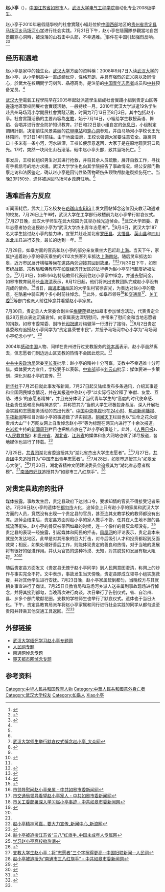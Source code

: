 {{Infobox Biography
| subject_name   = 趙小亭 
| image_name     = Zhao Xiao Ting.jpg
| image_size     = 250px
| image_caption  = 趙小亭
| date_of_birth  = {{Birth date|1990|5|21|df=yes}}
| place_of_birth = {{CHN}}
| date_of_death  = {{Death date and age|2010|7|21|1990|5|2|df=yes}}
| place_of_death = {{CHN}}[[贵州省|贵州省]][[贵定县|贵定县]][[马场河乡|马场河乡]]
| occupation     = [[武汉大学|武汉大学]]电气工程学院自动化专业2008级学生
}}

'''赵小亭'''（{{bd|1990年|5月21日|2010年|7月21日|catIdx=Zhao赵小亭}}），[[中国|中国]][[江苏省|江苏省]][[如皋市|如皋市]]人，[[武汉大学|武汉大学]][[武汉大学电气工程学院|电气工程学院]]自动化专业2008级学生。

赵小亭于2010年暑假隨學校的社會實踐小組赴位於[[中國西部|中國西部]]地区的[[贵州省|贵州省]][[贵定县|贵定县]][[马场河乡|马场河乡]][[马场河小学|马场河小学]]进行社会实践。7月21日下午，赵小亭在隨團隊參觀當地自然景觀穿心洞時，被滚落的山石击中头部，不幸遇难。<ref name="n3">{{Cite web |url=http://finance.ifeng.com/city/cskx/20100804/2478200.shtml |title=针对赵小亭事件 贵定县相关举措_财经_凤凰网 |access-date=2010-08-05 |archive-date=2018-11-24 |archive-url=https://web.archive.org/web/20181124105700/http://finance.ifeng.com/city/cskx/20100804/2478200.shtml |dead-url=no }}</ref>事件在中国引起强烈反响。<ref name="n1">{{Cite web |url=http://news.163.com/10/0725/01/6CDCP37200014AED.html |title=武大万余校友缅怀支教遇难女生(图)_网易新闻中心 |access-date=2010-08-05 |archive-url=https://web.archive.org/web/20181124105919/http://news.163.com/10/0725/01/6CDCP37200014AED.html |archive-date=2018-11-24 |dead-url=yes }}</ref><ref name="n2a">{{Cite web |url=http://news.sina.com.cn/o/2010-07-28/044217873408s.shtml |title=“中国杰出青年志愿者”称号_新闻中心_新浪网 |access-date=2010-08-05 |archive-date=2018-11-24 |archive-url=https://web.archive.org/web/20181124105840/http://news.sina.com.cn/o/2010-07-28/044217873408s.shtml |dead-url=no }}</ref>

==经历和遇难==
赵小亭是家中的独生女。[[武汉大学|武汉大学]]方面的资料稱：2008年9月7日入读[[武汉大学|武汉大学]]的赵小亭，从[[小学|小学]]到[[高中|高中]]一直成绩优异，性格开朗，并具有强烈的正义感以及同情心，於武大在校期間学习刻苦、品德高尚，是注册的[[中国青年志愿者|中国青年志愿者]]成员和[[中共|中共]]预备党员。<ref name="n1"/>

[[武汉大学|武汉大学]]電氣工程學院早在2005年起就派遣學生組成社會實踐小組到贵定山区等邊遠地區學校開展社會實踐活動，一般持续一月。2010年武汉大学派遣19名学生赴贵州马场河小学開展社會實踐活動，时间为7月13日至8月3日，其中包括赵小亭。社會實踐活動的主要內容為[[支教|支教]]，始于7月14日，小組给学生教授英语、舞蹈、合唱并进行安全防护知识教育。21日和22日是小组自定的[[假日|休息日]]，小组制定調研計劃，决定前往风景美丽的[[花甲电站|花甲电站]]和[[穿心洞|穿心洞]]参观，并由马场河小学校长王光林陪同，于21日14时前往。由于地面湿滑，王校长强调大家要注意安全。距离洞口十多米有一条小河，河水较深，王校长便示意返回，大家于是在原地观赏洞口风光。17时，突然一块风化山石滚落，砸中赵小亭头部，致其当场死亡。<ref name="n3"/>

事发后，王校长组织男生对其进行抢救，并将其余人员疏散，展开自救工作，寻找有手机信号的地方求援。武汉大学学生也向其学院报告了事故情况。经公安部门勘察走访和法医鉴定，确认赵小亭是因钝性坠落物砸伤头顶致颅脑迸裂损伤死亡。当晚23时50分，遗体被运回马场河乡政府驻地。<ref name="n3"/>

==遇难后各方反应==
听闻噩耗后，武大上万名校友在[[珞珈山水BBS|珞珈山水BBS]]上发文回帖悼念这位因支教活动遇难的校友。7月26日上午9时，武汉大学在工学部行政楼前为赵小亭举行默哀仪式。<ref>[http://www.dzwww.com/rollnews/news/201007/t20100727_6422478.htm 武汉大学师生举行默哀仪式悼念赵小亭_大众网]{{Dead link|date=2018年8月 |bot=InternetArchiveBot |fix-attempted=yes }}</ref>7月27日晚，武汉大学师生在武大校园为其举办烛光追悼会。<ref name="n2">{{Cite web |url=http://news.xinmin.cn/domestic/gnkb/2010/07/30/6043513.html |title=支教牺牲大学生赵小亭事迹引高校师生强烈反响_新民网_为民分忧 与民同乐 |access-date=2010-08-05 |archive-date=2010-12-02 |archive-url=https://web.archive.org/web/20101202045935/http://news.xinmin.cn/domestic/gnkb/2010/07/30/6043513.html |dead-url=no }}</ref>武汉大学团委、青年志愿者协会追授赵小亭为“武汉大学杰出青年志愿者”。<ref name="n1"/>8月4日，武汉大学187名大学生接过赵小亭的接力棒，宣誓并赶赴湖北省[[罗田县|罗田县]]、[[大悟县|大悟县]]、[[英山县|英山县]]和[[四川省|四川省]][[北川县|北川县]]进行支教，最长的达到一年。<ref>{{Cite web |url=http://news.cnhubei.com/ctjb/ctjbsgk/ctjb15/201008/t1341398.shtml |title=武大百余“赵小亭”昨日启程支教_荆楚网 www.cnhubei.com |access-date=2010-08-05 |archive-url=https://web.archive.org/web/20160324192042/http://news.cnhubei.com/ctjb/ctjbsgk/ctjb15/201008/t1341398.shtml |archive-date=2016-03-24 |dead-url=yes }}</ref>

7月28日，如皋方面的官员和赵小亭的部分亲友乘坐大巴赶赴[[上海|上海]]。当天下午，家属护送着赵小亭的骨灰乘坐的K112次旅客列车抵达[[上海南站|上海南站]]。随后灵车抵达如皋，近万市民展开横幅等候在道路两旁迎接其回到故里。<ref name="n2"/><ref>{{Cite web |url=http://news.eastday.com/m/20100729/u1a5362076.html |title=江苏如皋:支教女大学生赵小亭魂归故乡 |access-date=2010-08-05 |archive-date=2016-03-04 |archive-url=https://web.archive.org/web/20160304193826/http://news.eastday.com/m/20100729/u1a5362076.html |dead-url=no }}</ref>7月30日下午，如皋市统战部、宗教局和佛教界在[[如皋经济开发区|如皋经济开发区]]的[[法华寺|法华寺]]为赵小亭举行超度祈福法会。<ref>{{Cite web |url=http://news.fjnet.com/shxx/shxxnr/201008/t20100802_164329.htm |title=江苏如皋佛教界为赵小亭举办超度祈福法会-社会消息内容-佛教在线 |access-date=2010-08-05 |archive-date=2016-03-06 |archive-url=https://web.archive.org/web/20160306053343/http://news.fjnet.com/shxx/shxxnr/201008/t20100802_164329.htm |dead-url=no }}</ref>7月31日，如皋市6名特级教师代表前往赵小亭家中悼念，并送去慰问金。如皋市教育局局长[[金海清|金海清]]表示，8月12日起，他们将派出支教团队完成赵小亭没有完成的使命。<ref>{{Cite web |url=http://www.cpcrugao.cn/news/2010/2010-08-04/28683.html |title=我市特级教师代表悼念赵小亭 - 中共如皋市委新闻网 |access-date=2010-08-05 |archive-date=2011-11-25 |archive-url=https://web.archive.org/web/20111125011536/http://cpcrugao.cn/news/2010/2010-08-04/28683.html |dead-url=no }}</ref>当日，[[南通市|南通市]][[通州区_(南通市)|通州区]]的大学生村官徐吉光，为表达对赵小亭的敬意，在酷暑中骑车两个多小时前往悼念。<ref>{{Cite web |url=http://www.cpcrugao.cn/news/2010/2010-08-04/28680.html |title=通州村官骑车来如悼念赵小亭 - 中共如皋市委新闻网 |access-date=2010-08-05 |archive-date=2011-11-25 |archive-url=https://web.archive.org/web/20111125011515/http://cpcrugao.cn/news/2010/2010-08-04/28680.html |dead-url=no }}</ref>此外，如皋市领导<ref>[http://www.cpcrugao.cn/news/2010/2010-07-31/28529.html 市领导慰问赵小亭亲属 - 中共如皋市委新闻网]{{dead link|date=2018年4月 |bot=InternetArchiveBot |fix-attempted=yes }}</ref>和[[交通局|交通局]]<ref>[http://www.cpcrugao.cn/news/2010/2010-08-02/28573.html 市交通局领导看望赵小亭家人 - 中共如皋市委新闻网]{{dead link|date=2018年4月 |bot=InternetArchiveBot |fix-attempted=yes }}</ref>、[[关工委|关工委]]<ref>[http://www.cpcrugao.cn/news/2010/2010-08-02/28570.html 市关工委部署深入学习赵小亭事迹 - 中共如皋市委新闻网]{{dead link|date=2018年4月 |bot=InternetArchiveBot |fix-attempted=yes }}</ref>等部门也派人前往悼念并看望赵小亭家属。

7月30日，贵定县人大常委会副主任[[梅健萍|梅健萍]]抵达如皋市参加悼念活动，代表贵定全县28万民众表达沉痛哀悼，向家属表达深切慰问，并带来了慰问金和当地志愿者的捐款。如皋市委常委、副市长[[司祝建|司祝建]]对梅健萍一行进行了接待。<ref>{{Cite web |url=http://www.cpcrugao.cn/news/2010/2010-07-31/28523.html |title=贵州省贵定县领导来如悼念赵小亭 - 中共如皋市委新闻网 |access-date=2010-08-05 |archive-date=2010-08-22 |archive-url=https://web.archive.org/web/20100822020016/http://www.cpcrugao.cn/news/2010/2010-07-31/28523.html |dead-url=no }}</ref>8月2日贵定县委政府追授赵小亭同学为“贵定县荣誉市民”，并授予马场河中心小学为“马场河小亭纪念小学”。<ref name="n3"/>

2004年[[感动中国|感动中国]]人物、同样在贵州进行过支教服务的[[徐本禹|徐本禹]]表示，赵小亭虽然离去，但志愿者们到边远山区支教的热情不会因此熄灭。<ref name="n2"/>

[[中共中央政治局|中共中央政治局]]常委[[李长春|李长春]]批示：赵小亭的精神十分可嘉，支教中不幸遇难十分可惜。媒体要大力宣传，学校要予以表彰。[[中共中央宣传部|中宣部]]部长[[刘云山|刘云山]]批示：媒体要进一步策划，深化对赵小亭的宣传。<ref>[http://news.sina.com.cn/o/2010-08-04/062217909531s.shtml 赵小亭精神可嘉，要大力宣传_新闻中心_新浪网]</ref>

[[新华社|新华社]]于7月25日就此事发布新闻，7月27日起又陆续发布多条通讯，介绍其事迹和全国网民悼念情况，并在其报道中称赵小亭“以实际行动诠释了‘奉献、友爱、互助、进步’的志愿者精神”，并且充分体现了当代青年学生的“高度的时代使命感、社会责任感和高尚精神追求”，并称赞其为“当前大学生积极投身基层、深入开展社会实践和志愿服务活动的杰出代表”。[[中国中央电视|中国中央电视]]也在[[24小时_(节目)|24小时]]、[[新闻直播间|焦点新闻播报]]、[[午夜新闻_(中国中央电视台)|午夜新闻]]等栏目对赵小亭的事迹做了详实报道。[[朝闻天下|朝闻天下]]栏目也以“生命之花永绽贵州大山”“十万网友网上自发悼念赵小亭”等为标题在两天内进行了十余次报道。[[白岩松|白岩松]]主持的[[新闻周刊|新闻周刊]]栏目也把焦点放在了赵小亭的事迹上。此外，《[[人民日报|人民日报]]》、《[[人民教育报|人民教育报]]》和[[贵州省|贵州省]]、[[湖北省|湖北省]]、[[江苏省|江苏省]]的媒体和各大网站也做了详尽报道，各地媒体也进行了转载。<ref>{{Cite web |url=http://www.cpcrugao.cn/news/2010/2010-08-03/28622.html |title=赵小亭事迹引起全国媒体高度关注 - 中共如皋市委新闻网 |access-date=2010-08-05 |archive-date=2011-11-25 |archive-url=https://web.archive.org/web/20111125011304/http://cpcrugao.cn/news/2010/2010-08-03/28622.html |dead-url=no }}</ref>

7月25日，[[中國共產主義青年團|共青团]]湖北省委追授其为“湖北省杰出大学生志愿者”。<ref>[http://kids.youth.cn/xzbb/yw/201007/t20100730_1302915_3.htm 赵小亭被追授江苏省“三八”红旗手_中国未成年人专属网]{{dead link|date=2018年4月 |bot=InternetArchiveBot |fix-attempted=yes }}</ref>7月27日，[[中國共產主義青年團|共青团]]中央追授其为“中国杰出青年志愿者”。<ref>[http://news.e21.cn/html/2010/gdjy/595/20100803104216_1280803336377468067.htm 学习赵小亭高校掀热潮]{{dead link|date=2018年4月 |bot=InternetArchiveBot |fix-attempted=yes }}</ref>7月28日，如皋市追授其为“如皋爱心大使”。<ref>{{Cite web |url=http://js.xhby.net/system/2010/07/29/010802615.shtml |title=如皋追授赵小亭“爱心大使”--江苏 |access-date=2010-08-05 |archive-date=2010-08-01 |archive-url=https://web.archive.org/web/20100801232522/http://js.xhby.net/system/2010/07/29/010802615.shtml |dead-url=no }}</ref>7月30日，湖北省精神文明建设委员会追授其为“湖北省志愿者楷模”。<ref>[http://acwf.people.com.cn/GB/99045/12333044.html 支教大学生赵小亭：将“志愿者”三个字擦得更亮--中国妇联新闻--人民网]{{Dead link|date=2018年6月 |bot=InternetArchiveBot |fix-attempted=no }}</ref>[[南通市|南通市]][[妇联|妇联]]追授其为“如皋市三八红旗手”。<ref>[http://www.cpcrugao.cn/news/2010/2010-08-02/28572.html 赵小亭被追授为“南通市三八红旗手” - 中共如皋市委新闻网]{{dead link|date=2018年4月 |bot=InternetArchiveBot |fix-attempted=yes }}</ref>

==对贵定县政府的批评==
媒体披露，事故发生后，贵定县政府下达封口令，要求知情的官员不得接受记者采访。7月26日赵小亭的遗体在[[都匀市|都匀市]]火化，追悼会上只有赵小亭的家属和武汉大学方面的人员，竟然没有出现一个贵定县的官员，甚至连其支教学校的教师都没有出席。追悼会结束后，贵定县方面对赵小亭的家人撒手不管，任其在人生地不熟的县城流落街头。赵小亭的骨灰被带回如皋的时候，连一个像样的骨灰盒都没有。<ref>{{Cite web |url=http://society.people.com.cn/GB/1062/12328839.html |title=组图：赵小亭支教遇难 当地政府冷漠不堪？ --社会--人民网 |access-date=2010-08-05 |archive-date=2016-03-04 |archive-url=https://web.archive.org/web/20160304115808/http://society.people.com.cn/GB/1062/12328839.html |dead-url=no }}</ref>贵定县的表现一经披露，引起媒体和网民的抨击。[[凤凰网|凤凰网]]的评论表示，贵定县本来就是欠发达地区，此举是对其形象的巨大打击，对今后吸引人才和投资都起到反面效果；相反，如果处理好善后工作，则能体现贵定的善良和热情，对于当地的发展将有很好的促进作用。并认为官员的这种冷漠、无知，对其脱贫和发展有极大阻碍。<ref>{{Cite web |url=http://news.ifeng.com/opinion/society/detail_2010_08/03/1876429_0.shtml |title=胡建兵：贵定县的冷漠让人心寒，脱贫须从思想开始_评论频道_凤凰网 |access-date=2010-08-05 |archive-date=2011-01-23 |archive-url=https://web.archive.org/web/20110123210921/http://news.ifeng.com/opinion/society/detail_2010_08/03/1876429_0.shtml |dead-url=no }}</ref><ref>{{Cite web |url=http://news.ifeng.com/opinion/detail_2010_08/04/1886500_0.shtml |title=肖丽红：贵定的冷漠是其贫困的紧箍咒_评论频道_凤凰网 |access-date=2010-08-05 |archive-date=2010-08-11 |archive-url=https://web.archive.org/web/20100811051457/http://news.ifeng.com/opinion/detail_2010_08/04/1886500_0.shtml |dead-url=no }}</ref>

随后贵定县方面发文《贵定县无愧于赵小亭同学》到人民网意图澄清，称网上的炒作与事实完全不符。文中表示，事故发生当天傍晚，贵定县即成立领导小组实施救援，并对其他学生进行安抚。7月23日晚，赵小亭家属赶到都匀，当晚校方与其就相关事宜进行了商谈。7月25日县教育局和马场河乡派人送亲属到事故现场进行悼念，并将其接到都匀，当晚再次进行商谈。次日举行了告别仪式，省、自治州、县、乡多个部门敬献花圈，支教的学校师生也举行了默哀仪式。遗体也于当日火化。下午，贵定县教育局派车将赵小亭家属和同行进行社会实践的同学从都匀送至贵阳并转乘其他交通工具返回。<ref>{{Cite web |url=http://news.sohu.com/20100804/n273989915.shtml |title=贵定县回应网络质疑：无愧于赵小亭(组图)-搜狐新闻 |access-date=2010-08-05 |archive-date=2016-03-05 |archive-url=https://web.archive.org/web/20160305075642/http://news.sohu.com/20100804/n273989915.shtml |dead-url=no }}</ref><ref name="n3"/>

==外部链接==
*[http://temp.whu.edu.cn/ 武汉大学缅怀学习赵小亭专题网]{{Wayback|url=http://temp.whu.edu.cn/ |date=20200623024015 }}
*[http://society.people.com.cn/GB/8217/198829/ 人民网专题]{{Wayback|url=http://society.people.com.cn/GB/8217/198829/ |date=20160304052912 }}
*[http://www.zgnt.net/zt/zxt/ 南通网悼念专题]{{dead link|date=2018年4月 |bot=InternetArchiveBot |fix-attempted=yes }}
*[https://web.archive.org/web/20120408001948/http://ctdsw.cnhubei.com/ctzt/xwzt/zhaoxiaoting/ 楚天都市网悼念专题]

==参考资料==
{{reflist|2}}

{{DEFAULTSORT:Zhao赵小亭}}
[[Category:中华人民共和国教育人物|Category:中华人民共和国教育人物]]
[[Category:中華人民共和國意外身亡者|Category:中華人民共和國意外身亡者]]
[[Category:武汉大学校友|Category:武汉大学校友]]
[[Category:如皋人|Category:如皋人]]
[[Category:趙姓|Xiao小亭]]